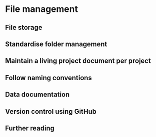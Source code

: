 # File management

## File storage

## Standardise folder management

## Maintain a living project document per project

## Follow naming conventions

## Data documentation

## Version control using GitHub

## Further reading